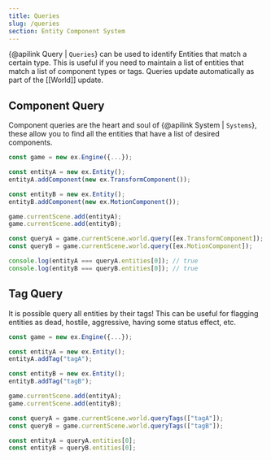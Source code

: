 ```yaml
---
title: Queries
slug: /queries
section: Entity Component System
---
```


{@apilink Query | `Queries`} can be used to identify Entities that match a certain type. This is useful if you need to maintain a list of entities that match
a list of component types or tags. Queries update automatically as part of the [[World]] update.

## Component Query

Component queries are the heart and soul of {@apilink System | `Systems`}, these allow you to find all the entities that have a list of desired components.

```typescript
const game = new ex.Engine({...});

const entityA = new ex.Entity();
entityA.addComponent(new ex.TransformComponent());

const entityB = new ex.Entity();
entityB.addComponent(new ex.MotionComponent());

game.currentScene.add(entityA);
game.currentScene.add(entityB);

const queryA = game.currentScene.world.query([ex.TransformComponent]);
const queryB = game.currentScene.world.query([ex.MotionComponent]);

console.log(entityA === queryA.entities[0]); // true
console.log(entityB === queryB.entities[0]); // true

```

## Tag Query

It is possible query all entities by their tags! This can be useful for flagging entities as dead, hostile, aggressive, having some status effect, etc.

```typescript
const game = new ex.Engine({...});

const entityA = new ex.Entity();
entityA.addTag("tagA");

const entityB = new ex.Entity();
entityB.addTag("tagB");

game.currentScene.add(entityA);
game.currentScene.add(entityB);

const queryA = game.currentScene.world.queryTags(["tagA"]);
const queryB = game.currentScene.world.queryTags(["tagB"]);

const entityA = queryA.entities[0];
const entityB = queryB.entities[0];

```